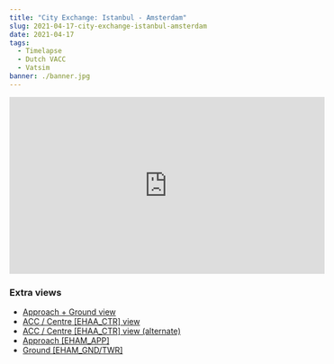 ```yaml
---
title: "City Exchange: Istanbul - Amsterdam"
slug: 2021-04-17-city-exchange-istanbul-amsterdam
date: 2021-04-17
tags:
  - Timelapse
  - Dutch VACC
  - Vatsim
banner: ./banner.jpg
---
```


<iframe width="560" height="315" src="https://www.youtube-nocookie.com/embed/9JDNfTWg4pU" title="YouTube video player" frameborder="0" allow="accelerometer; autoplay; clipboard-write; encrypted-media; gyroscope; picture-in-picture" allowfullscreen></iframe>

### Extra views
- [Approach + Ground view](https://youtu.be/9JDNfTWg4pU​)
- [ACC / Centre [EHAA_CTR] view](https://youtu.be/JQ7S2VTe8As​)
- [ACC / Centre [EHAA_CTR] view (alternate)](https://youtu.be/OlodbF1iEOY​)
- [Approach [EHAM_APP]](https://youtu.be/N7tD9y1YMHg​)
- [Ground [EHAM_GND/TWR]](https://youtu.be/clYDkPE6D0o​)